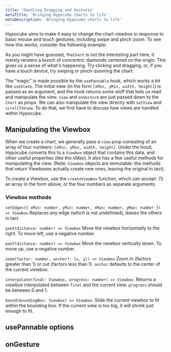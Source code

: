 ```yaml
---
title: 'Handling Dragging and Gestures'
metaTitle: 'Bringing Hypocube charts to life'
metaDescription: 'Bringing Hypocube charts to life'
---
```


Hypocube aims to make it easy to change the chart viewbox in response to basic mouse and touch gestures, including swipe and pinch zoom. To see how this works, consider the following example:

As you might have guessed, `TheChart` is not the interesting part here, it merely renders a bunch of concentric diamonds centered on the origin. This gives us a sense of what's happening. Try clicking and dragging, or, if you have a touch device, try swiping or pinch-zooming the chart.

The "magic" is made possible by the `usePannable` hook, which works a bit like `useState`. The initial view (in the form `[xMin, yMin, width, height]`) is passed as an argument, and the hook returns some stuff that leds us read and manipulate the view. `view` and `onGesture` are just passed down to the `Chart` as props. We can also manipulate the view directly with `setView` and `scrollToView`. To do that, we first have to discuss how views are handled within Hypocube.

## Manipulating the Viewbox

When we create a chart, we generally pass a `view` prop consisting of an array of four numbers: `[xMin, yMin, width, height]`. Under the hood, Hypocube converts this to a `Viewbox` object that contains this data, and other useful properties (like the xMax). It also has a few useful methods for manipulating the view. (Note: `Viewbox` objects are immutable: the methods that return Viewboxes actually create new ones, leaving the original in tact).

To create a Viewbox, use the `createViewbox` function, which can accept: (1) an array in the form above, or the four numbers as separate arguments.

### Viewbox methods

`setEdges({ xMin: number, yMin: number, xMax: number, yMax: number }) => Viewbox` Replaces any edge (which is not undefinied), leaves the others in tact.

`panX(distance: number) => Viewbox` Move the viewbox horizontally to the right. To move left, use a negative number.

`panY(distance: number) => Viewbox` Move the viewbox vertically down. To move up, use a negative number.

`zoom(factor: number, anchor?: [x, y]) => Viewbox` Zoom in (factors greater than 1) or out (factors less than 1). `anchor` defaults to the center of the current viewbox.

`interpolate(final: Viewbox, progress: number) => Viewbox`. Returns a viewbox interpolated between `final` and the current view. `progress` should be between 0 and 1.

`bound(boundingBox: Viewbox) => Viewbox`. Slide the current viewbox to fit within the bounding box. If the current view is too big, it will shrink just enough to fit.

## usePannable options

## onGesture
